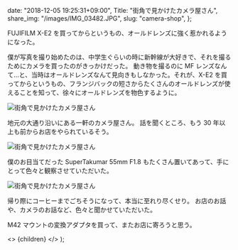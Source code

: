 
  date: "2018-12-05 19:25:31+09:00",
  Title: "街角で見かけたカメラ屋さん",
  share_img: "/images/IMG_03482.JPG",
  slug: "camera-shop",
};

FUJIFILM X-E2 を買ってからというもの、オールドレンズに強く惹かれるようになった。

僕が写真を撮り始めたのは、中学生ぐらいの時に新幹線が大好きで、それを撮るためにカメラを買ったのがきっかけだった。
動き物を撮るのに MF レンズなんて...と、当時はオールドレンズなんて見向きもしなかった。それが、X-E2 を買ってからというもの、フランジバックの短さからたくさんのオールドレンズが使えることを知って、徐々にオールドレンズを物色するように。

![街角で見かけたカメラ屋さん](/images/IMG_03482.JPG)

地元の大通り沿いにある一軒のカメラ屋さん。
話を聞くところ、もう 30 年以上も前からお店をやられているそう。

![街角で見かけたカメラ屋さん](/images/IMG_0349.JPG)

僕のお目当てだった SuperTakumar 55mm F1.8 もたくさん置いてあって、手にとって色々と観察させていただいた。

![街角で見かけたカメラ屋さん](/images/IMG_03472.JPG)

帰り際にコーヒーまでごちそうになって、本当に至れり尽くせり。
お店のお話や、カメラのお話など、色々と聞かせていただいた。

M42 マウントの変換アダプタを買って、またお店に寄ろうと思う。

  <>
    <Head>
      <title>{meta.Title} | 異郷好実</title>
    </Head>
    <PostLayout meta={meta}>{children}</PostLayout>
  </>
);
